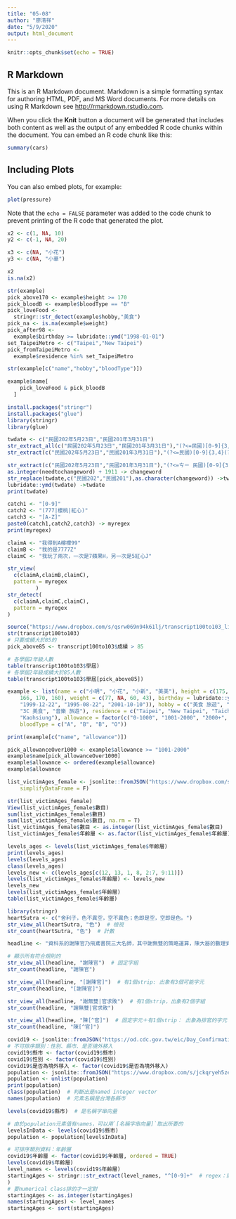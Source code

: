 ```yaml
---
title: "05-08"
author: "廖清祥"
date: "5/9/2020"
output: html_document
---
```


```r
knitr::opts_chunk$set(echo = TRUE)
```

## R Markdown

This is an R Markdown document. Markdown is a simple formatting syntax for authoring HTML, PDF, and MS Word documents. For more details on using R Markdown see <http://rmarkdown.rstudio.com>.

When you click the **Knit** button a document will be generated that includes both content as well as the output of any embedded R code chunks within the document. You can embed an R code chunk like this:

```r
summary(cars)
```

## Including Plots

You can also embed plots, for example:

```r
plot(pressure)
```

Note that the `echo = FALSE` parameter was added to the code chunk to prevent printing of the R code that generated the plot.

```r
x2 <- c(1, NA, 10)
y2 <- c(-1, NA, 20)

x3 <- c(NA, "小花")
y3 <- c(NA, "小華")

x2
is.na(x2)
```

```r
str(example)
pick_above170 <- example$height >= 170
pick_bloodB <- example$bloodType == "B"
pick_loveFood <- 
  stringr::str_detect(example$hobby,"美食")
pick_na <- is.na(example$weight)
pick_after98 <- 
  example$birthday >= lubridate::ymd("1998-01-01")
set_TaipeiMetro <- c("Taipei","New Taipei")
pick_fromTaipeiMetro <- 
  example$residence %in% set_TaipeiMetro
```

```r
str(example[c("name","hobby","bloodType")])

example$name[
    pick_loveFood & pick_bloodB
  ]
```
```r
install.packages("stringr")
install.packages("glue")
library(stringr)
library(glue)
```

```r
twdate <- c("民國202年5月23日","民國201年3月31日")
str_extract_all(c("民國202年5月23日","民國201年3月31日"),"(?<=民國)[0-9]{3,4}(?=年)")
str_extract(c("民國202年5月23日","民國201年3月31日"),"(?<=民國)[0-9]{3,4}(?=年)") 

str_extract(c("民國202年5月23日","民國201年3月31日"),"(?<=ㄘㄧ 民國)[0-9]{3,4}(?=年)") ->needtochangeword
as.integer(needtochangeword) + 1911 -> changeword
str_replace(twdate,c("民國202","民國201"),as.character(changeword)) ->twdate
lubridate::ymd(twdate) ->twdate
print(twdate)

```

```r
catch1 <- "[0-9]"
catch2 <- "(777|櫻桃|紅心)"
catch3 <- "[A-Z]"
paste0(catch1,catch2,catch3) -> myregex
print(myregex)
```

```r
claimA <- "我得到A檸檬99"
claimB <- "我的是7777Z"
claimC <- "我玩了兩次，一次是7蘋果H，另一次是5紅心J"

str_view(
  c(claimA,claimB,claimC),
  pattern = myregex
         )
str_detect(
  c(claimA,claimC,claimC),
  pattern = myregex
)
```

```r
source("https://www.dropbox.com/s/qsrw069n94k61lj/transcript100to103_list.R?dl=1")
str(transcript100to103)
# 只要成績大於85的
pick_above85 <- transcript100to103$成績 > 85

# 各學屆2年級人數
table(transcript100to103$學屆)
# 各學屆2年級成績大於85人數
table(transcript100to103$學屆[pick_above85])

```

```r
example <- list(name = c("小明", "小花", "小新", "美美"), height = c(175, 
    166, 170, 160), weight = c(77, NA, 60, 43), birthday = lubridate::ymd(c("1998-03-11", 
    "1999-12-22", "1995-08-22", "2001-10-10")), hobby = c("美食 旅遊", "旅遊 時尚", 
    "3C 美食", "音樂 旅遊"), residence = c("Taipei", "New Taipei", "Taichung", 
    "Kaohsiung"), allowance = factor(c("0-1000", "1001-2000", "2000+", "1001-2000")), 
    bloodType = c("A", "B", "B", "O"))

print(example[c("name", "allowance")])

pick_allowanceOver1000 <- example$allowance >= "1001-2000"
example$name[pick_allowanceOver1000]
example$allowance <- ordered(example$allowance)
example$allowance
```

```r
list_victimAges_female <- jsonlite::fromJSON("https://www.dropbox.com/s/3uijub7xheib405/list_victimAges_female.json?dl=1", 
    simplifyDataFrame = F)

str(list_victimAges_female)
View(list_victimAges_female$數目)
sum(list_victimAges_female$數目)
sum(list_victimAges_female$數目, na.rm = T)
list_victimAges_female$數目 <- as.integer(list_victimAges_female$數目)
list_victimAges_female$年齡層 <- as.factor(list_victimAges_female$年齡層)

levels_ages <- levels(list_victimAges_female$年齡層)
print(levels_ages)
levels(levels_ages)
class(levels_ages)
levels_new <- c(levels_ages[c(12, 13, 1, 8, 2:7, 9:11)])
levels(list_victimAges_female$年齡層) <- levels_new
levels_new
levels(list_victimAges_female$年齡層)
table(list_victimAges_female$年齡層)
```

```r
library(stringr)
heartSutra <- c("舍利子，色不異空，空不異色；色即是空，空即是色。")
str_view_all(heartSutra, "色")  # 檢視
str_count(heartSutra, "色")  # 計數
```

```r
headline <- "資科系的謝陳官乃飛鳶書院三大名師，其中謝無雙的策略運算，陳大器的數理資科學，及官求敗的運算成本更是打通演算思維任督二脈的三大好課。書院目前有陳一、陳二、陳三四這三名學生。"

# 顯示所有符合規則的
str_view_all(headline, "謝陳官")  # 固定字組
str_count(headline, "謝陳官")

str_view_all(headline, "[謝陳官]")  # 有1個strip: 出象有3個可能字元 
str_count(headline, "[謝陳官]")

str_view_all(headline, "謝無雙|官求敗")  # 有1個strip，出象有2個字組 
str_count(headline, "謝無雙|官求敗")

str_view_all(headline, "陳[^官]")  # 固定字元＋有1個strip： 出象為排官的字元
str_count(headline, "陳[^官]")
```

```r
covid19 <- jsonlite::fromJSON("https://od.cdc.gov.tw/eic/Day_Confirmation_Age_County_Gender_19CoV.json")
# 不可排序類別：性別、縣市、是否境外移入
covid19$縣市 <- factor(covid19$縣市)
covid19$性別 <- factor(covid19$性別)
covid19$是否為境外移入 <- factor(covid19$是否為境外移入)
population <- jsonlite::fromJSON("https://www.dropbox.com/s/jckqryeh5zeat5w/regionPopulation.json?dl=1")
population <- unlist(population)
print(population)
class(population)  # 判斷出是named integer vector
names(population)  # 元素名稱是台灣各縣市

levels(covid19$縣市)  # 是名稱字串向量

# 由於population元素值有names，可以用`[名稱字串向量]`取出所要的
levelsInData <- levels(covid19$縣市)
population <- population[levelsInData]
```

```r
# 可排序類別資料：年齡層
covid19$年齡層 <- factor(covid19$年齡層, ordered = TRUE)
levels(covid19$年齡層)
level_names <- levels(covid19$年齡層)
startingAges <- stringr::str_extract(level_names, "^[0-9]+"  # regex：開頭的一串數字
)
# 要numerical class排的才一定對
startingAges <- as.integer(startingAges)
names(startingAges) <- level_names
startingAges <- sort(startingAges)
```

```r

```